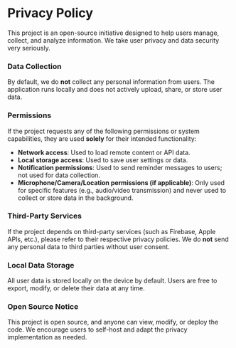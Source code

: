 # Privacy Policy

This project is an open-source initiative designed to help users manage, collect, and analyze information. We take user privacy and data security very seriously.

### Data Collection

By default, we do **not** collect any personal information from users. The application runs locally and does not actively upload, share, or store user data.

### Permissions

If the project requests any of the following permissions or system capabilities, they are used **solely** for their intended functionality:

- **Network access**: Used to load remote content or API data.  
- **Local storage access**: Used to save user settings or data.  
- **Notification permissions**: Used to send reminder messages to users; not used for data collection.  
- **Microphone/Camera/Location permissions (if applicable)**: Only used for specific features (e.g., audio/video transmission) and never used to collect or store data in the background.

### Third-Party Services

If the project depends on third-party services (such as Firebase, Apple APIs, etc.), please refer to their respective privacy policies. We do **not** send any personal data to third parties without user consent.

### Local Data Storage

All user data is stored locally on the device by default. Users are free to export, modify, or delete their data at any time.

### Open Source Notice

This project is open source, and anyone can view, modify, or deploy the code. We encourage users to self-host and adapt the privacy implementation as needed.